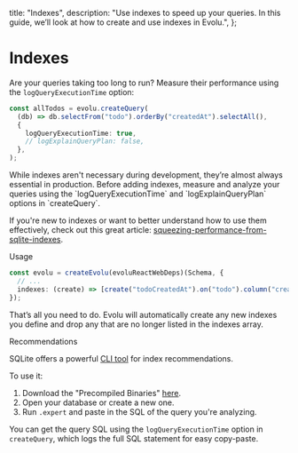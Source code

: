 
  title: "Indexes",
  description:
    "Use indexes to speed up your queries. In this guide, we’ll look at how to create and use indexes in Evolu.",
};

# Indexes

Are your queries taking too long to run? Measure their performance using the `logQueryExecutionTime` option:

```ts
const allTodos = evolu.createQuery(
  (db) => db.selectFrom("todo").orderBy("createdAt").selectAll(),
  {
    logQueryExecutionTime: true,
    // logExplainQueryPlan: false,
  },
);
```

<Note>
  While indexes aren't necessary during development, they’re almost always
  essential in production. Before adding indexes, measure and analyze your
  queries using the `logQueryExecutionTime` and `logExplainQueryPlan` options in
  `createQuery`.
</Note>

If you're new to indexes or want to better understand how to use them effectively, check out this great article: [squeezing-performance-from-sqlite-indexes](https://medium.com/@JasonWyatt/squeezing-performance-from-sqlite-indexes-indexes-c4e175f3c346).

<Heading level={2} id="usage">
  Usage
</Heading>

```ts
const evolu = createEvolu(evoluReactWebDeps)(Schema, {
  // ...
  indexes: (create) => [create("todoCreatedAt").on("todo").column("createdAt")],
});
```

That’s all you need to do. Evolu will automatically create any new indexes you define and drop any that are no longer listed in the indexes array.

<Heading level={2} id="recommendations">
  Recommendations
</Heading>

SQLite offers a powerful [CLI tool](https://sqlite.org/cli.html#index_recommendations_sqlite_expert_) for index recommendations.

To use it:

1. Download the "Precompiled Binaries" [here](https://www.sqlite.org/download.html).
2. Open your database or create a new one.
3. Run `.expert` and paste in the SQL of the query you're analyzing.

You can get the query SQL using the `logQueryExecutionTime` option in `createQuery`, which logs the full SQL statement for easy copy-paste.
